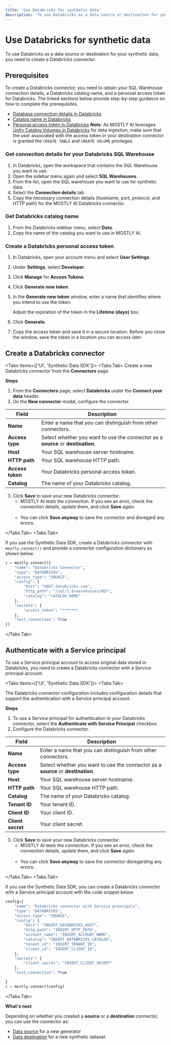```yaml
---
title: 'Use Databricks for synthetic data'
description: 'To use Databricks as a data source or destination for your synthetic data, you need to create a Databricks connector.'
---
```



# Use Databricks for synthetic data

To use Databricks as a data source or destination for your synthetic data, you need to create a Databricks connector.

## Prerequisites

To create a Databricks connector, you need to obtain your SQL Warehouse connection details, a Databricks catalog name, and a personal access token for Databricks. The linked sections below provide step-by-step guidance on how to complete the prerequisites.

- [Database connection details in Databricks](#get-connection-details-for-your-databricks-sql-warehouse)
- [Catalog name in Databricks](#get-databricks-catalog-name)
- [Personal access token in Databricks](#create-a-databricks-personal-access-token)
  <CustomCallout>**Note**: As MOSTLY AI leverages [Unity Catalog Volumes in Databricks](https://www.databricks.com/blog/announcing-general-availability-unity-catalog-volumes) for data ingestion, make sure that the user associated with the access token in your destination connector is granted the `CREATE TABLE` and `CREATE VOLUME` privileges.</CustomCallout>

### Get connection details for your Databricks SQL Warehouse

1. In Databricks, open the workspace that contains the SQL Warehouse you want to use.
2. Open the sidebar menu again and select **SQL Warehouses**.
3. From the list, open the SQL warehouse you want to use for synthetic data.
4. Select the **Connection details** tab.
5. Copy the necessary connection details (hostname, port, protocol, and HTTP path) for the MOSTLY AI Databricks connector.

### Get Databricks catalog name

1. From the Databricks sidebar menu, select **Data**.
2. Copy the name of the catalog you want to use in MOSTLY AI.

### Create a Databricks personal access token

1. In Databricks, open your account menu and select **User Settings**.
2. Under **Settings**, select **Developer**.
3. Click **Manage** for **Access Tokens**.
4. Click **Generate new token**.
5. In the **Generate new token** window, enter a name that identifies where you intend to use the token.

   <Callout>Adjust the expiration of the token in the **Lifetime (days)** box.</Callout>

6. Click **Generate**.
7. Copy the access token and save it in a secure location.
   <Callout type="warning">Before you close the window, save the token in a location you can access later.</Callout>

## Create a Databricks connector

<Tabs items={['UI', 'Synthetic Data SDK']}>
<Tabs.Tab>
Create a new Databricks connector from the **Connectors** page.

**Steps**

1.  From the **Connectors** page, select **Databricks** under the **Connect your data** header.
2.  On the **New connector** modal, configure the connector.

| Field            | Description                                                                      |
| ---------------- | -------------------------------------------------------------------------------- |
| **Name**         | Enter a name that you can distinguish from other connectors.                     |
| **Access type**  | Select whether you want to use the connector as a **source** or **destination**. |
| **Host**         | Your SQL warehouse server hostname.                                              |
| **HTTP path**    | Your SQL warehouse HTTP path.                                                    |
| **Access token** | Your Databricks personal access token.                                           |
| **Catalog**      | The name of your Databricks catalog.                                             |

3.  Click **Save** to save your new Databricks connector.
    - MOSTLY AI tests the connection. If you see an error, check the connection details, update them, and click **Save** again.<br /><br />
    - You can click **Save anyway** to save the connector and disregard any errors.

</Tabs.Tab>
<Tabs.Tab>

If you use the Synthetic Data SDK, create a Databricks connector with `mostly.connect()` and provide a connector configuration dictionary as shown below.

```python copy filename="python"
c = mostly.connect({
    "name": "Databricks Connector",
    "type": "DATABRICKS",
    "access_type": "SOURCE",
    "config": {
        "host": "HOST.databricks.com",
        "http_path": "/sql/1.0/warehouses/KEY",
        "catalog": "CATALOG_NAME"
    },
    "secrets": {
        "access_token": "******"
    },
    "test_connection": True
})
```

</Tabs.Tab>
</Tabs>

## Authenticate with a Service principal

To use a Service principal account to access original data stored in Databricks, you need to create a Databricks connector with a Service principal account.

<Tabs items={['UI', 'Synthetic Data SDK']}>
<Tabs.Tab>

The Databricks connector configuration includes configuration details that support the authentication with a Service principal account.

**Steps**

1.  To use a Service principal for authentication in your Databricks connector, select the **Authenticate with Service Principal** checkbox.
2.  Configure the Databricks connector.

| Field             | Description                                                                      |
| ----------------- | -------------------------------------------------------------------------------- |
| **Name**          | Enter a name that you can distinguish from other connectors.                     |
| **Access type**   | Select whether you want to use the connector as a **source** or **destination**. |
| **Host**          | Your SQL warehouse server hostname.                                              |
| **HTTP path**     | Your SQL warehouse HTTP path.                                                    |
| **Catalog**       | The name of your Databricks catalog.                                             |
| **Tenant ID**     | Your tenant ID.                                                                  |
| **Client ID**     | Your client ID.                                                                  |
| **Client secret** | Your client secret.                                                              |

3.  Click **Save** to save your new Databricks connector.
    - MOSTLY AI tests the connection. If you see an error, check the connection details, update them, and click **Save** again.<br /><br />
    - You can click **Save anyway** to save the connector disregarding any errors.

</Tabs.Tab>
<Tabs.Tab>

If you use the Synthetic Data SDK, you can create a Databricks connector with a Service principal account with the code snippet below.

```python copy filename="python"
config={
    "name": "Databricks connector with Service principals",
    "type": "DATABRICKS",
    "access_type": "SOURCE",
    "config": {
        "host": "INSERT_DATABRICKS_HOST",
        "http_path": "INSERT_HTTP_PATH",
        "account_name": "INSERT_ACCOUNT_NAME",
        "catalog": "INSERT_DATABRICKS_CATALOG",
        "tenant_id": "INSERT_TENANT_ID",
        "client_id": "INSERT_CLIENT_ID",
    },
    "secrets": {
        "client_secret": "INSERT_CLIENT_SECRET"
    },
    "test_connection": True

}
c = mostly.connect(config)
```

</Tabs.Tab>
</Tabs>

**What's next**

Depending on whether you created a **source** or a **destination** connector, you can use the connector as:

- [Data source](../use/data-source) for a new generator
- [Data destination](../use/data-destination) for a new synthetic dataset

